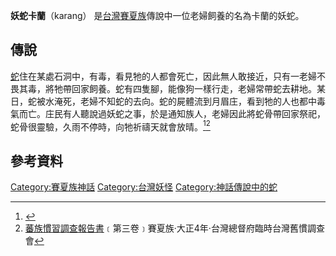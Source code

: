 {{noteTA
|1=zh-hans:庄; zh-hant:庄; zh-tw:庄;
}}
'''妖蛇卡蘭'''（karang） 是[[台灣|台灣]][[賽夏族|賽夏族]]傳說中一位老婦飼養的名為卡蘭的妖蛇。

== 傳說 ==
[[蛇|蛇]]住在某處石洞中，有毒，看見牠的人都會死亡，因此無人敢接近，只有一老婦不畏其毒，將牠帶回家飼養。蛇有四隻腳，能像狗一樣行走，老婦常帶蛇去耕地。某日，蛇被水淹死，老婦不知蛇的去向。蛇的屍體流到月眉庄，看到牠的人也都中毒氣而亡。庄民有人聽說過妖蛇之事，於是通知族人，老婦因此將蛇骨帶回家祭祀，蛇骨很靈驗，久雨不停時，向牠祈禱天就會放晴。<ref name="妖怪臺灣">{{cite book|title=《妖怪臺灣：三百年島嶼奇幻誌‧妖鬼神遊卷》|author=何敬堯、張季雅|date=2017|publisher=聯經出版公司|isbn=9789570848533|location=台灣|language=zh-hant}}</ref><ref>[[蕃族慣習調查報告書|蕃族慣習調查報告書]]﹝第三卷﹞賽夏族·大正4年·台灣總督府臨時台灣舊慣調查會</ref>

==參考資料==
{{reflist}}

[[Category:賽夏族神話|Category:賽夏族神話]]
[[Category:台灣妖怪|Category:台灣妖怪]]
[[Category:神話傳說中的蛇|Category:神話傳說中的蛇]]